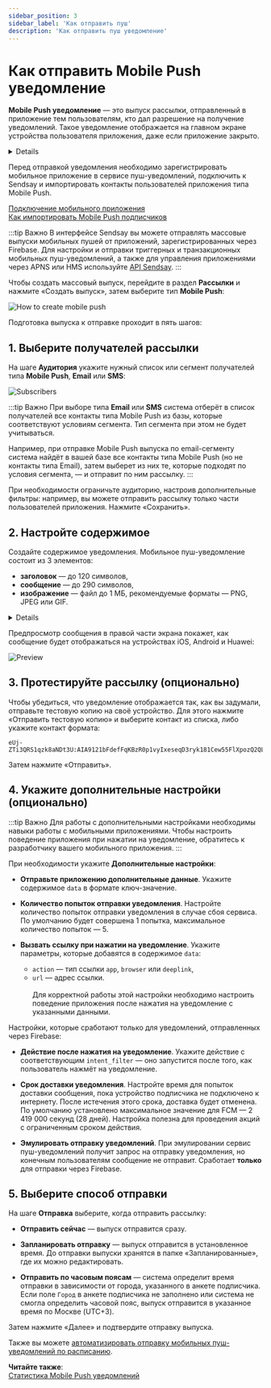 ```yaml
---
sidebar_position: 3
sidebar_label: 'Как отправить пуш'
description: 'Как отправить пуш уведомление'
---
```



# Как отправить Mobile Push уведомление

**Mobile Push уведомление** — это выпуск рассылки, отправленный в приложение тем пользователям, кто дал разрешение на получение уведомлений. Такое уведомление отображается на главном экране устройства пользователя приложения, даже если приложение закрыто.

<Details summary='Разрешение на получение уведомлений'>

Пока пользователь не предоставит разрешение на показ уведомлений вашему приложению, мобильные пуш-уведомления показываться не будут.

На устройствах с операционными системами iOS и HarmonyOS пользователь должен дать явное разрешение на показ уведомлений от приложения.

Если пользователь устанавливает ваше приложение на устройство под управлением Android 13 или выше, показ уведомлений от вашего приложения тоже будет по умолчанию отключён. Пользователям более ранних версий Android не нужно давать разрешение на показ уведомлений.

</Details>

Перед отправкой уведомления необходимо зарегистрировать мобильное приложение в сервисе пуш-уведомлений, подключить к Sendsay и импортировать контакты пользователей приложения типа Mobile Push.

[Подключение мобильного приложения](https://docs.sendsay.ru/other-channels/mobile-push/how-to-connect-mobile-push#подключение-мобильного-приложения)<br/>
[Как импортировать Mobile Push подписчиков](https://docs.sendsay.ru/other-channels/mobile-push/import-mobile-push-subscribers)

:::tip Важно
В интерфейсе Sendsay вы можете отправлять массовые выпуски мобильных пушей от приложений, зарегистрированных через Firebase. Для настройки и отправки триггерных и транзакционных мобильных пуш-уведомлений, а также для управления приложениями через APNS или HMS используйте [API Sendsay](https://sendsay.ru/api/api.html).
:::

Чтобы создать массовый выпуск, перейдите в раздел **Рассылки** и нажмите «Создать выпуск», затем выберите тип **Mobile Push**:

![How to create mobile push](/img/other-channels/mobile-push/how-to-create-mobile-push-campaign/how-to-create-mobile-push.gif)

Подготовка выпуска к отправке проходит в пять шагов:

## 1. Выберите получателей рассылки

На шаге **Аудитория** укажите нужный список или сегмент получателей типа **Mobile Push**, **Email** или **SMS**:

![Subscribers](/img/other-channels/mobile-push/how-to-create-mobile-push-campaign/subscribers.png)

:::tip Важно
При выборе типа **Email** или **SMS** система отберёт в список получателей все контакты типа Mobile Push из базы, которые соответствуют условиям сегмента. Тип сегмента при этом не будет учитываться.

Например, при отправке Mobile Push выпуска по email-сегменту система найдёт в вашей базе все контакты типа Mobile Push (но не контакты типа Email), затем выберет из них те, которые подходят по условия сегмента, — и отправит по ним рассылку.
:::

При необходимости ограничьте аудиторию, настроив дополнительные фильтры: например, вы можете отправить рассылку только части пользователей приложения. Нажмите «Сохранить».

## 2. Настройте содержимое

Создайте содержимое уведомления. Мобильное пуш-уведомление состоит из 3 элементов:

- **заголовок** — до 120 символов,
- **сообщение** — до 290 символов,
- **изображение** — файл до 1 МБ, рекомендуемые форматы — PNG, JPEG или GIF.

<Details summary='Ограничение символов'>

Одно и то же уведомление будет выглядеть у подписчиков по-разному, так как внешний вид мобильного пуша и длина самого сообщения зависит от операционной системы устройства и размера экрана.

Поэтому лучше не выходить за рамки **40 символов для заголовка и 80 символов для текста уведомления** — так пользователи приложения смогут просматривать содержимое мобильного пуша на разных устройствах.

Читайте также:<br/>
[Документация Android](https://developer.android.com/media/platform/supported-formats)<br/>
[Документация Apple](https://developer.apple.com/design/human-interface-guidelines/managing-notifications)

</Details>

Предпросмотр сообщения в правой части экрана покажет, как сообщение будет отображаться на устройствах iOS, Android и Huawei:

![Preview](/img/other-channels/mobile-push/how-to-create-mobile-push-campaign/preview.gif)

## 3. Протестируйте рассылку (опционально)

Чтобы убедиться, что уведомление отображается так, как вы задумали, отправьте тестовую копию на своё устройство. Для этого нажмите «Отправить тестовую копию» и выберите контакт из списка, либо укажите контакт формата:

```
eUj-ZTi3QRS1qzk8aNDt3U:AIA9121bFdefFqKBzR0p1vyIxeseqD3ryk181Cew55FlXpozQ2QLedNSDxWVTfOCD5O2JVYbCmsOeO_JP9vIDAJw5IfzHCLZbLyPdinpYsBDnqYsnroV8TCg_lCkSy7IYp99_YKKale1zQ@fcm.android.209
```

Затем нажмите «Отправить».

## 4. Укажите дополнительные настройки (опционально)

:::tip Важно
Для работы с дополнительными настройками необходимы навыки работы с мобильными приложениями. Чтобы настроить поведение приложения при нажатии на уведомление, обратитесь к разработчику вашего мобильного приложения.
:::

При необходимости укажите **Дополнительные настройки**:

- **Отправьте приложению дополнительные данные**. Укажите содержимое `data` в формате ключ-значение.

- **Количество попыток отправки уведомления**. Настройте количество попыток отправки уведомления в случае сбоя сервиса. По умолчанию будет совершена 1 попытка, максимальное количество попыток — 5.

- **Вызвать ссылку при нажатии на уведомление**. Укажите параметры, которые добавятся в содержимое `data`:
  - `action` — тип ссылки `app`, `browser` или `deeplink`,
  - `url` — адрес ссылки.<br/><br/>
    Для корректной работы этой настройки необходимо настроить поведение приложения после нажатия на уведомление с указанными данными.

Настройки, которые сработают только для уведомлений, отправленных через Firebase:

- **Действие после нажатия на уведомление**. Укажите действие с соответствующим `intent_filter` — оно запустится после того, как пользователь нажмёт на уведомление.

- **Срок доставки уведомления**. Настройте время для попыток доставки сообщения, пока устройство подписчика не подключено к интернету. После истечения этого срока, доставка будет отменена. По умолчанию установлено максимальное значение для FCM — 2 419 000 секунд (28 дней). Настройка полезна для проведения акций с ограниченным сроком действия.

- **Эмулировать отправку уведомлений**. При эмулировании сервис пуш-уведомлений получит запрос на отправку уведомления, но конечным пользователям сообщение не отправит. Сработает **только** для отправки через Firebase.

## 5. Выберите способ отправки

На шаге **Отправка** выберите, когда отправить рассылку:

- **Отправить сейчас** — выпуск отправится сразу.

- **Запланировать отправку** — выпуск отправится в установленное время. До отправки выпуски хранятся в папке «Запланированные», где их можно редактировать.

- **Отправить по часовым поясам** — система определит время отправки в зависимости от города, указанного в анкете подписчика. Если поле `Город` в анкете подписчика не заполнено или система не смогла определить часовой пояс, выпуск отправится в указанное время по Москве (UTC+3).

Затем нажмите «Далее» и подтвердите отправку выпуска.

Также вы можете [автоматизировать отправку мобильных пуш-уведомлений по расписанию](https://docs.sendsay.ru/automations/automations-by-time/how-to-automate-mobile-push-campaign).

**Читайте также**: <br/>
[Статистика Mobile Push уведомлений](https://docs.sendsay.ru/other-channels/mobile-push/statistics)
